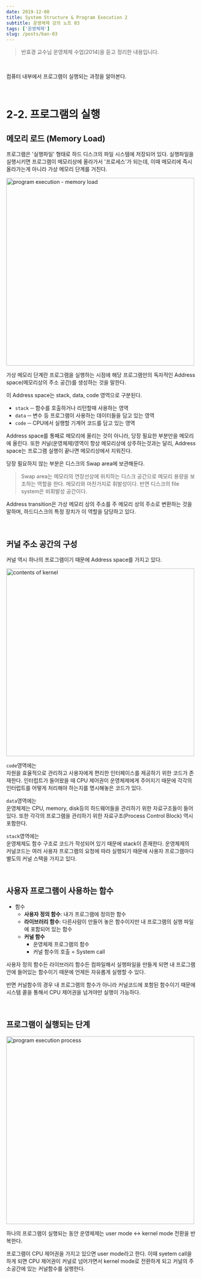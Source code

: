 ```yaml
---
date: 2019-12-08
title: System Structure & Program Execution 2
subtitle: 운영체제 강의 노트 03
tags: ['운영체제']
slug: /posts/ban-03
---
```


> 반효경 교수님 운영체제 수업(2014)을 듣고 정리한 내용입니다.

<br />

컴퓨터 내부에서 프로그램이 실행되는 과정을 알아본다.

<br />

# 2-2. 프로그램의 실행

## 메모리 로드 (Memory Load)

프로그램은 '실행파일' 형태로 하드 디스크의 파일 시스템에 저장되어 있다. 실행파일을 실행시키면 프로그램이 메모리상에 올라가서 '프로세스'가 되는데, 이때 메모리에 즉시 올라가는게 아니라 가상 메모리 단계를 거친다.

<img
  src="../images/os_memory_load.png"
  alt="program execution - memory load"
  width="500"
/>

가상 메모리 단계란 프로그램을 실행하는 시점에 해당 프로그램만의 독자적인 Address space(메모리상의 주소 공간)를 생성하는 것을 말한다.

이 Address space는 stack, data, code 영역으로 구분된다.

- `stack` ─ 함수를 호출하거나 리턴할때 사용하는 영역
- `data` ─ 변수 등 프로그램이 사용하는 데이터들을 담고 있는 영역
- `code` ─ CPU에서 실행할 기계어 코드를 담고 있는 영역

Address space를 통째로 메모리에 올리는 것이 아니라, 당장 필요한 부분만을 메모리에 올린다. 또한 커널(운영체제)영역이 항상 메모리상에 상주하는것과는 달리, Address space는 프로그램 실행이 끝나면 메모리상에서 지워진다.

당장 필요하지 않는 부분은 디스크의 Swap area에 보관해둔다.

> Swap area는 메모리의 연장선상에 위치하는 디스크 공간으로 메모리 용량을 보조하는 역할을 한다. 메모리와 마찬가지로 휘발성이다. 반면 디스크의 file system은 비휘발성 공간이다.

Address transition은 가상 메모리 상의 주소를 주 메모리 상의 주소로 변환하는 것을 말하며, 하드디스크의 특정 장치가 이 역할을 담당하고 있다.

<br />

## 커널 주소 공간의 구성

커널 역시 하나의 프로그램이기 때문에 Address space를 가지고 있다.

<img src="../images/os_kernel.png" alt="contents of kernel" width="500" />

`code`영역에는<br />
자원을 효율적으로 관리하고 사용자에게 편리한 인터페이스를 제공하기 위한 코드가 존재한다. 인터럽트가 들어왔을 때 CPU 제어권이 운영체제에게 주어지기 때문에 각각의 인터럽트를 어떻게 처리해야 하는지를 명시해놓은 코드가 있다.

`data`영역에는<br />
운영체제는 CPU, memory, disk등의 하드웨어들을 관리하기 위한 자료구조들이 들어있다. 또한 각각의 프로그램을 관리하기 위한 자료구조(Process Control Block) 역시 포함한다.

`stack`영역에는<br />
운영체제도 함수 구조로 코드가 작성되어 있기 때문에 stack이 존재한다. 운영체제의 커널코드는 여러 사용자 프로그램의 요청에 따라 실행되기 때문에 사용자 프로그램마다 별도의 커널 스택을 가지고 있다.

<br />

## 사용자 프로그램이 사용하는 함수

- 함수
  - **사용자 정의 함수**: 내가 프로그램에 정의한 함수
  - **라이브러리 함수**: 다른사람이 만들어 놓은 함수이지만 내 프로그램의 실행 파일에 포함되어 있는 함수
  - **커널 함수**
    - 운영체제 프로그램의 함수
    - 커널 함수의 호출 = System call

사용자 정의 함수든 라이브러리 함수든 컴파일해서 실행파일을 만들게 되면 내 프로그램 안에 들어있는 함수이기 때문에 언제든 자유롭게 실행할 수 있다.

반면 커널함수의 경우 내 프로그램의 함수가 아니라 커널코드에 포함된 함수이기 때문에 시스템 콜을 통해서 CPU 제어권을 넘겨야만 실행이 가능하다.

<br />

## 프로그램이 실행되는 단계

<img
  src="../images/os_program_execution.png"
  alt="program execution process"
  width="500"
/>

하나의 프로그램이 실행되는 동안 운영체제는 user mode ↔ kernel mode 전환을 반복한다.

프로그램이 CPU 제어권을 가지고 있으면 user mode라고 한다. 이때 syetem call을 하게 되면 CPU 제어권이 커널로 넘어가면서 kernel mode로 전환하게 되고 커널의 주소공간에 있는 커널함수를 실행한다.
